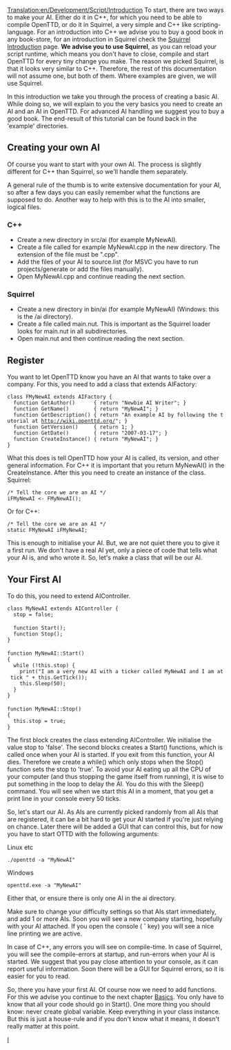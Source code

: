 [[Translation:en/Development/Script/Introduction]]
To start, there are two ways to make your AI. Either do it in C++, for which you need to be able to compile OpenTTD, or do it in Squirrel, a very simple and C++ like scripting-language. For an introduction into C++ we advise you to buy a good book in any book-store, for an introduction in Squirrel check the [[en/Development/Script/Squirrel|Squirrel Introduction]] page. '''We advise you to use Squirrel''', as you can reload your script runtime, which means you don't have to close, compile and start OpenTTD for every tiny change you make. The reason we picked Squirrel, is that it looks very similar to C++. Therefore, the rest of this documentation will not assume one, but both of them. Where examples are given, we will use Squirrel.

In this introduction we take you through the process of creating a basic AI. While doing so, we will explain to you the very basics you need to create an AI and an AI in OpenTTD. For advanced AI handling we suggest you to buy a good book. The end-result of this tutorial can be found back in the 'example' directories.

==Creating your own AI==

Of course you want to start with your own AI. The process is slightly different for C++ than Squirrel, so we'll handle them separately.

A general rule of the thumb is to write extensive documentation for your AI, so after a few days you can easily remember what the functions are supposed to do. Another way to help with this is to the AI into smaller, logical files.

===C++===
* Create a new directory in src/ai (for example MyNewAI).
* Create a file called for example MyNewAI.cpp in the new directory. The extension of the file must be ".cpp".
* Add the files of your AI to source.list (for MSVC you have to run projects/generate or add the files manually).
* Open MyNewAI.cpp and continue reading the next section.

===Squirrel===
* Create a new directory in bin/ai (for example MyNewAI) (Windows: this is the /ai directory).
* Create a file called main.nut. This is important as the Squirrel loader looks for main.nut in all subdirectories.
* Open main.nut and then continue reading the next section.

==Register==

You want to let OpenTTD know you have an AI that wants to take over a company. For this, you need to add a class that extends AIFactory:

 class FMyNewAI extends AIFactory {
   function GetAuthor()      { return "Newbie AI Writer"; }
   function GetName()        { return "MyNewAI"; }
   function GetDescription() { return "An example AI by following the tutorial at http://wiki.openttd.org/"; }
   function GetVersion()     { return 1; }
   function GetDate()        { return "2007-03-17"; }
   function CreateInstance() { return "MyNewAI"; }
 }

What this does is tell OpenTTD how your AI is called, its version, and other general information. For C++ it is important that you return MyNewAI() in the CreateInstance. After this you need to create an instance of the class.
Squirrel:

 /* Tell the core we are an AI */
 iFMyNewAI <- FMyNewAI();

Or for C++:

 /* Tell the core we are an AI */
 static FMyNewAI iFMyNewAI;

This is enough to initialise your AI. But, we are not quiet there you to give it a first run. We don't have a real AI yet, only a piece of code that tells what your AI is, and who wrote it. So, let's make a class that will be our AI.

==Your First AI==

To do this, you need to extend AIController.

 class MyNewAI extends AIController {
   stop = false;
 
   function Start();
   function Stop();
 }
 
 function MyNewAI::Start()
 {
   while (!this.stop) {
     print("I am a very new AI with a ticker called MyNewAI and I am at tick " + this.GetTick());
     this.Sleep(50);
   }
 }
 
 function MyNewAI::Stop()
 {
   this.stop = true;
 }

The first block creates the class extending AIController. We initialise the value stop to 'false'. The second blocks creates a Start() functions, which is called once when your AI is started. If you exit from this function, your AI dies. Therefore we create a while() which only stops when the Stop() function sets the stop to 'true'. 
To avoid your AI eating up all the CPU of your computer (and thus stopping the game itself from running), it is wise to put something in the loop to delay the AI. You do this with the Sleep() command. You will see when we start this AI in a moment, that you get a print line in your console every 50 ticks.

So, let's start our AI. As AIs are currently picked randomly from all AIs that are registered, it can be a bit hard to get your AI started if you're just relying on chance. Later there will be added a GUI that can control this, but for now you have to start OTTD with the following arguments:

Linux etc
 ./openttd -a "MyNewAI"

Windows
 openttd.exe -a "MyNewAI"

Either that, or ensure there is only one AI in the ai directory.

Make sure to change your difficulty settings so that AIs start immediately, and add 1 or more AIs. Soon you will see a new company starting, hopefully with your AI attached. If you open the console ( '''`''' key) you will see a nice line printing we are active.

In case of C++, any errors you will see on compile-time. In case of Squirrel, you will see the compile-errors at startup, and run-errors when your AI is started. We suggest that you pay close attention to your console, as it can report useful information. Soon there will be a GUI for Squirrel errors, so it is easier for you to read.

So, there you have your first AI. Of course now we need to add functions. For this we advise you continue to the next chapter [[en/Development/Script/Basics|Basics]]. You only have to know that all your code should go in Start(). One more thing you should know: never create global variable. Keep everything in your class instance. But this is just a house-rule and if you don't know what it means, it doesn't really matter at this point.

[[Category:en/AI|I]]